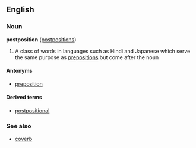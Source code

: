 ==English==
===Noun===
'''postposition''' ([[postpositions]])

# A class of words in languages such as Hindi and Japanese which serve the same purpose as [[preposition]]s but come after the noun

====Antonyms====
*[[preposition]]

====Derived terms====
*[[postpositional]]

===See also===
*[[coverb]]